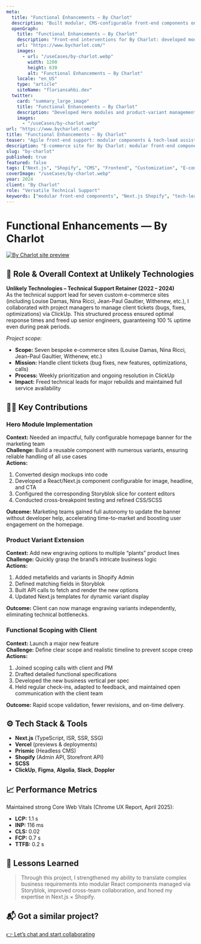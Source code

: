 ```yaml
---
meta:
  title: "Functional Enhancements — By Charlot"
  description: "Built modular, CMS-configurable front-end components on a headless Next.js × Shopify stack: Hero module, product variant extensions, and functional scoping."
  openGraph:
    title: "Functional Enhancements — By Charlot"
    description: "Front-end interventions for By Charlot: developed modular React/Next.js components (Hero module, product variants) fully manageable via Storyblok."
    url: "https://www.bycharlot.com/"
    images:
      - url: "/useCases/by-charlot.webp"
        width: 1200
        height: 630
        alt: "Functional Enhancements — By Charlot"
    locale: "en_US"
    type: "article"
    siteName: "floriansahbi.dev"
  twitter:
    card: "summary_large_image"
    title: "Functional Enhancements — By Charlot"
    description: "Developed Hero modules and product-variant management in React/Next.js, fully configurable via Storyblok on Shopify."
    images:
      - "/useCases/by-charlot.webp"
url: "https://www.bycharlot.com/"
title: "Functional Enhancements — By Charlot"
teaser: "Agile front-end support: modular components & tech-lead assistance"
description: "E-commerce site for By Charlot: modular front-end components, tech-lead support, and Next.js × Shopify optimizations."
slug: "by-charlot"
published: true
featured: false
tags: ["Next.js", "Shopify", "CMS", "Frontend", "Customization", "E-commerce"]
coverImage: "/useCases/by-charlot.webp"
year: 2024
client: "By Charlot"
role: "Versatile Technical Support"
keywords: ["modular front-end components", "Next.js Shopify", "tech-lead support", "remote JavaScript freelance"]
---
```


# Functional Enhancements — By Charlot

[![By Charlot site preview](/useCases/by-charlot.webp)](https://www.bycharlot.com/)

## 🧭 Role & Overall Context at Unlikely Technologies

**Unlikely Technologies – Technical Support Retainer (2022 – 2024)**  
As the technical support lead for seven custom e-commerce sites (including Louise Damas, Nina Ricci, Jean-Paul Gaultier, Withenew, etc.), I collaborated with project managers to manage client tickets (bugs, fixes, optimizations) via ClickUp. This structured process ensured optimal response times and freed up senior engineers, guaranteeing 100 % uptime even during peak periods.

*Project scope:*  
- **Scope:** Seven bespoke e-commerce sites (Louise Damas, Nina Ricci, Jean-Paul Gaultier, Withenew, etc.)  
- **Mission:** Handle client tickets (bug fixes, new features, optimizations, calls)  
- **Process:** Weekly prioritization and ongoing resolution in ClickUp  
- **Impact:** Freed technical leads for major rebuilds and maintained full service availability

## 👩‍💻 Key Contributions

### Hero Module Implementation  
**Context:** Needed an impactful, fully configurable homepage banner for the marketing team  
**Challenge:** Build a reusable component with numerous variants, ensuring reliable handling of all use cases  
**Actions:**  
1. Converted design mockups into code  
2. Developed a React/Next.js component configurable for image, headline, and CTA  
3. Configured the corresponding Storyblok slice for content editors  
4. Conducted cross-breakpoint testing and refined CSS/SCSS

**Outcome:** Marketing teams gained full autonomy to update the banner without developer help, accelerating time-to-market and boosting user engagement on the homepage.

### Product Variant Extension  
**Context:** Add new engraving options to multiple “plants” product lines  
**Challenge:** Quickly grasp the brand’s intricate business logic  
**Actions:**  
1. Added metafields and variants in Shopify Admin  
2. Defined matching fields in Storyblok  
3. Built API calls to fetch and render the new options  
4. Updated Next.js templates for dynamic variant display

**Outcome:** Client can now manage engraving variants independently, eliminating technical bottlenecks.

### Functional Scoping with Client  
**Context:** Launch a major new feature  
**Challenge:** Define clear scope and realistic timeline to prevent scope creep  
**Actions:**  
1. Joined scoping calls with client and PM  
2. Drafted detailed functional specifications  
3. Developed the new business vertical per spec  
4. Held regular check-ins, adapted to feedback, and maintained open communication with the client team

**Outcome:** Rapid scope validation, fewer revisions, and on-time delivery.

## ⚙️ Tech Stack & Tools

- **Next.js** (TypeScript, ISR, SSR, SSG)  
- **Vercel** (previews & deployments)  
- **Prismic** (Headless CMS)  
- **Shopify** (Admin API, Storefront API)  
- **SCSS**  
- **ClickUp**, **Figma**, **Algolia**, **Slack**, **Doppler**

## 📈 Performance Metrics

Maintained strong Core Web Vitals (Chrome UX Report, April 2025):  
- **LCP:** 1.1 s  
- **INP:** 116 ms  
- **CLS:** 0.02  
- **FCP:** 0.7 s  
- **TTFB:** 0.2 s

## 🧠 Lessons Learned

> Through this project, I strengthened my ability to translate complex business requirements into modular React components managed via Storyblok, improved cross-team collaboration, and honed my expertise in Next.js × Shopify.

## 📬 Got a similar project?

[👉 Let’s chat and start collaborating](https://floriansahbi.dev/en/contact)
